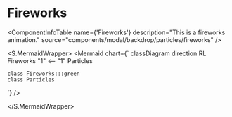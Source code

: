 

<Meta title="ApplicationModel/Components/Modal/Backdrop/Particles/Fireworks/docs" />

# Fireworks

<ComponentInfoTable
  name={'Fireworks'}
  description="This is a fireworks animation."
  source="components/modal/backdrop/particles/fireworks"
/>
<PropertiesTable tableRows={[]} />

<S.MermaidWrapper>
<Mermaid
  chart={`
    classDiagram
    direction RL
    Fireworks "1" <-- "1" Particles

    class Fireworks:::green
    class Particles

`}
/>

</S.MermaidWrapper>

<ReferenceList tableRows={[]} />
